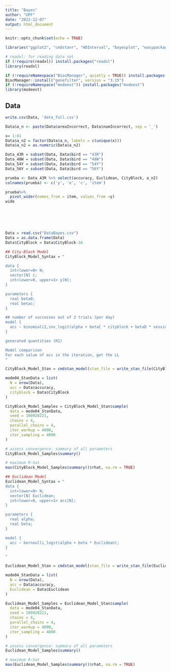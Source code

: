 ```yaml
---
title: "Bayes"
author: "GPF"
date: "2022-12-07"
output: html_document
---
```


```r
knitr::opts_chunk$set(echo = TRUE)
```

```r
libraries("ggplot2", "cmdstanr", "HDInterval", "bayesplot", "easypackages")

# readxl: for reading data set
if (!require(readxl)) install.packages("readxl")
library(readxl)

if (!requireNamespace("BiocManager", quietly = TRUE)) install.packages("BiocManager")
BiocManager::install("genefilter", version = "3.15")
if (!requireNamespace("modeest")) install.packages("modeest")
library(modeest)
```

## Data
```r
write.csv(Data, 'data_full.csv')

Data$a_n <- paste(Data$areaIncorrect, Data$numIncorrect, sep = '_')

x= 1:81
Data$a_n2 = factor(Data$a_n, labels = c(unique(x)))
Data$a_n2 = as.numeric(Data$a_n2)

Data_43R = subset(Data, Data$bird == "43R")
Data_48W = subset(Data, Data$bird == "48W")
Data_54Y = subset(Data, Data$bird == "54Y")
Data_56Y = subset(Data, Data$bird == "56Y")

prueba <- Data_43R %>% select(accuracy, Euclidean, CityBlock, a_n2)
colnames(prueba) <- c('y', 'e', 'c', 'item')

prueba%>%
  pivot_wider(names_from = item, values_from =y)
wide







```



```r
Data = read.csv("DataBayes.csv")
Data = as.data.frame(Data)
Data$CityBlock = Data$CityBlock-16
```


```r
## City-Block Model
CityBlock_Model_Syntax = "

data {
  int<lower=0> N;
  vector[N] c;
  int<lower=0, upper=1> y[N];
}

parameters {
  real beta0;
  real betac;
}

## number of successes out of 2 trials (per day)
model {
  acc ~ binomial(2,inv_logit(alpha + betaC * cityblock + betaD * session));
}

generated quantities (R2)

Model comparison
For each value of acc in the iteration, get the LL
"
```

```r
CityBlock_Model_Stan = cmdstan_model(stan_file = write_stan_file(CityBlock_Model_Syntax))

mode04_StanData = list(
  N = nrow(Data),
  acc = Data$accuracy,
  cityblock = Data$CityBlock
)

CityBlock_Model_Samples = CityBlock_Model_Stan$sample(
  data = mode04_StanData,
  seed = 190920221,
  chains = 4,
  parallel_chains = 4,
  iter_warmup = 4000,
  iter_sampling = 4000
)

# assess convergence: summary of all parameters
CityBlock_Model_Samples$summary()

# maximum R-hat
max(CityBlock_Model_Samples$summary()$rhat, na.rm = TRUE)
```


```r
## Euclidean Model
Euclidean_Model_Syntax = "
data {
  int<lower=0> N;
  vector[N] Euclidean;
  int<lower=0, upper=1> acc[N];
}

parameters {
  real alpha;
  real beta;
}

model {
  acc ~ bernoulli_logit(alpha + beta * Euclidean);
}

"

Euclidean_Model_Stan = cmdstan_model(stan_file = write_stan_file(Euclidean_Model_Syntax))

mode04_StanData = list(
  N = nrow(Data),
  acc = Data$accuracy,
  Euclidean = Data$Euclidean
)

Euclidean_Model_Samples = Euclidean_Model_Stan$sample(
  data = mode04_StanData,
  seed = 190920221,
  chains = 4,
  parallel_chains = 4,
  iter_warmup = 4000,
  iter_sampling = 4000
)

# assess convergence: summary of all parameters
Euclidean_Model_Samples$summary()

# maximum R-hat
max(Euclidean_Model_Samples$summary()$rhat, na.rm = TRUE)
```
